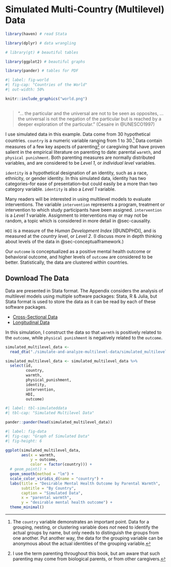 # Simulated Multi-Country (Multilevel) Data {#sec-simulateddata}

```r

library(haven) # read Stata

library(dplyr) # data wrangling

# library(gt) # beautiful tables

library(ggplot2) # beautiful graphs

library(pander) # tables for PDF

```

```r
#| label: fig-world
#| fig-cap: "Countries of the World"
#| out-width: 50%

knitr::include_graphics("world.png")
  
```

> "... the particular and the universal are not to be seen as opposites, ... the universal is not the negation of the particular but is reached by a deeper exploration of the particular." (Cesaire in @UNESCO1997) \index{universalism}

I use simulated data in this example. Data come from 30 hypothetical countries. `country` is a numeric variable ranging from 1 to 30.[^country] Data contain measures of a few key aspects of parenting[^parenting] or caregiving that have proven salient in the empirical literature on parenting to date: parental `warmth`, and `physical punishment`. Both parenting measures are normally distributed variables, and are considered to be *Level 1*, or *individual level* variables. 

[^country]: The `country` variable demonstrates an important point. Data for a grouping, nesting, or clustering variable does *not* need to identify the actual groups by name, but only needs to distinguish the groups from one another. Put another way, the data for the grouping variable can be anonymous about the actual identities of the grouping variable.

`identity` is a hypothetical designation of an identity, such as a race, ethnicity, or gender identity. In this simulated data, identity has two categories--for ease of presentation--but could easily be a more than two category variable. `identity` is also a *Level 1* variable.

Many readers will be interested in using multilevel models to evaluate interventions. The variable `intervention` represents a program, treatment or intervention to which study participants have been assigned. `intervention` is a *Level 1* variable. Assignment to interventions may or may not be random, a topic which is considered in more detail in @sec-causality.

[^parenting]: I use the term parenting throughout this book, but am aware that such parenting may come from biological parents, or from other caregivers.

`HDI` is a measure of the *Human Development Index* [@UNDPHDI], and is measured at the *country level*, or *Level 2*. (I discuss more in depth thinking about levels of the data in @sec-conceptualframework.)

Our `outcome` is conceptualized as a positive mental health outcome or behavioral outcome, and higher levels of `outcome` are considered to be better. Statistically, the data are clustered within countries. 

:::{.callout-note collapse="true"}
## Download The Data 

Data are presented in Stata format. The Appendix considers the analysis of multilevel models using multiple software packages: Stata, R & Julia, but Stata format is used to store the data as it can be read by each of these software packages.

* [Cross-Sectional Data](https://github.com/agrogan1/multilevel-thinking/raw/main/simulate-and-analyze-multilevel-data/simulated_multilevel_data.dta)
* [Longitudinal Data](https://github.com/agrogan1/multilevel-thinking/raw/main/simulate-and-analyze-multilevel-data/simulated_multilevel_longitudinal_data.dta)
:::

In this simulation, I construct the data so that `warmth` is positively related to the `outcome`, while `physical punishment` is negatively related to the `outcome`.

```r

simulated_multilevel_data <-
  read_dta("./simulate-and-analyze-multilevel-data/simulated_multilevel_data.dta")

simulated_multilevel_data <- simulated_multilevel_data %>% 
  select(id, 
         country,
         warmth,
         physical_punishment,
         identity,
         intervention,
         HDI,
         outcome)

```

```r
#| label: tbl-simulateddata
#| tbl-cap: "Simulated Multilevel Data"

pander::pander(head(simulated_multilevel_data))

```


```r
#| label: fig-data
#| fig-cap: "Graph of Simulated Data"
#| fig-height: 6

ggplot(simulated_multilevel_data,
       aes(x = warmth,
           y = outcome,
           color = factor(country))) +
  # geom_point() +
  geom_smooth(method = "lm") +
  scale_color_viridis_d(name = "country") +
  labs(title = "Desirable Mental Health Outcome by Parental Warmth",
       subtitle = "By Country",
       caption = "Simulated Data",
       x = "parental warmth",
       y = "desirable mental health outcome") +
  theme_minimal() 


```
